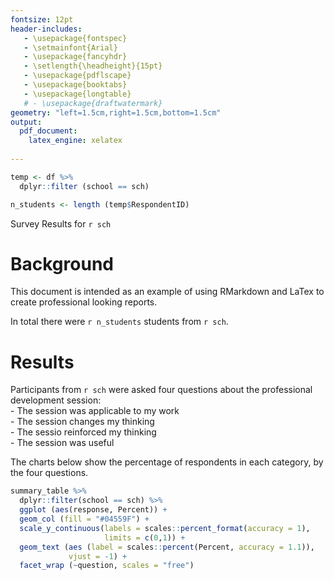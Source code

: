 ```yaml
---
fontsize: 12pt
header-includes:
   - \usepackage{fontspec}
   - \setmainfont{Arial}
   - \usepackage{fancyhdr}
   - \setlength{\headheight}{15pt}
   - \usepackage{pdflscape}
   - \usepackage{booktabs}
   - \usepackage{longtable}
   # - \usepackage{draftwatermark}
geometry: "left=1.5cm,right=1.5cm,bottom=1.5cm"
output: 
  pdf_document:
    latex_engine: xelatex
    
---
```


```r

temp <- df %>% 
  dplyr::filter (school == sch)

n_students <- length (temp$RespondentID)

```

\thispagestyle{empty}
\pagestyle{fancy}
\rhead{Introduction to RMarkdown} <!-- Short title of Report -->
\lhead{}
\rfoot{\thepage}
\cfoot{\includegraphics[width = 1cm]{images/hex-rmarkdown}}

\begin{minipage}[]{0.3\textwidth}
\includegraphics[width = 4cm]{images/hex-rmarkdown}
\end{minipage}
\begin{minipage}[]{0.7\textwidth}
%%% <!-- Title of Report-->
\LARGE {Introduction to RMarkdown}\\
%%% <!-- Title of Report Line 2-->
\Large{Laurier Summer Institute of Research Methods}\\
\end{minipage}
\vspace{2cm}
\LARGE
Survey Results for `r sch`
\raggedright  <!--removes hyphenation  -->
\vspace{0.5cm}

\newpage

\tableofcontents

\newpage

\normalsize
# Background
This document is intended as an example of using RMarkdown and LaTex to create professional looking reports.   

In total there were `r n_students` students from `r sch`. 

\newpage

# Results

Participants from `r sch` were asked four questions about the professional development session:  
- The session was applicable to my work  
- The session changes my thinking  
- The sessio reinforced my thinking  
- The session was useful  

The charts below show the percentage of respondents in each category, by the four questions. 
```r
summary_table %>% 
  dplyr::filter(school == sch) %>% 
  ggplot (aes(response, Percent)) + 
  geom_col (fill = "#04559F") + 
  scale_y_continuous(labels = scales::percent_format(accuracy = 1),
                     limits = c(0,1)) + 
  geom_text (aes (label = scales::percent(Percent, accuracy = 1.1)),
             vjust = -1) +
  facet_wrap (~question, scales = "free")
```
